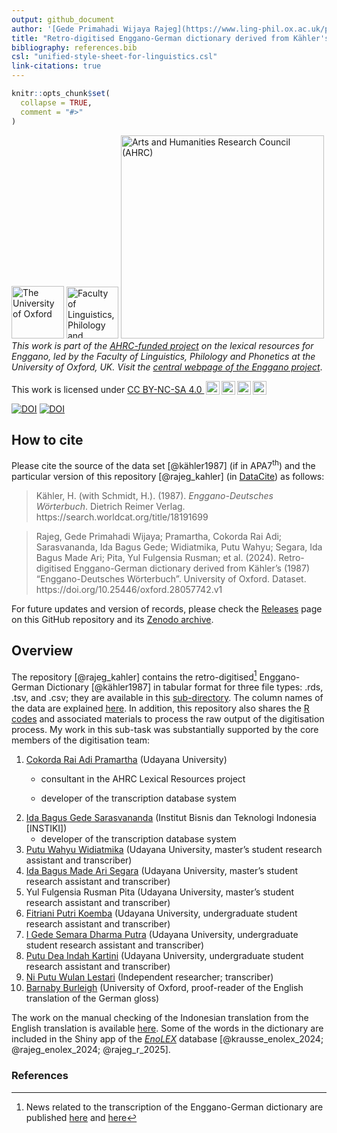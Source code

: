 ```yaml
---
output: github_document
author: '[Gede Primahadi Wijaya Rajeg](https://www.ling-phil.ox.ac.uk/people/gede-rajeg) <a itemprop="sameAs" content="https://orcid.org/0000-0002-2047-8621" href="https://orcid.org/0000-0002-2047-8621" target="orcid.widget" rel="noopener noreferrer" style="vertical-align:top;"><img src="https://orcid.org/sites/default/files/images/orcid_16x16.png" style="width:1em;margin-right:.5em;" alt="ORCID iD icon"></a>, Cokorda Pramartha <a itemprop="sameAs" content="https://orcid.org/0000-0002-2835-3989" href="https://orcid.org/0000-0002-2835-3989" target="orcid.widget" rel="noopener noreferrer" style="vertical-align:top;"><img src="https://orcid.org/sites/default/files/images/orcid_16x16.png" style="width:1em;margin-right:.5em;" alt="ORCID iD icon"></a>, Ida Bagus Gede Sarasvananda <a itemprop="sameAs" content="https://orcid.org/0000-0002-2020-5148" href="https://orcid.org/0000-0002-2020-5148" target="orcid.widget" rel="noopener noreferrer" style="vertical-align:top;"><img src="https://orcid.org/sites/default/files/images/orcid_16x16.png" style="width:1em;margin-right:.5em;" alt="ORCID iD icon"></a>, Putu Wahyu Widiatmika, Ida Bagus Made Ari Segara, Yul Fulgensia Rusman Pita, Fitriani Putri Koemba, I Gede Semara Dharma Putra <a itemprop="sameAs" content="https://orcid.org/0009-0000-6711-0878" href="https://orcid.org/0009-0000-6711-0878" target="orcid.widget" rel="noopener noreferrer" style="vertical-align:top;"><img src="https://orcid.org/sites/default/files/images/orcid_16x16.png" style="width:1em;margin-right:.5em;" alt="ORCID iD icon"></a>, Putu Dea Indah Kartini, Ni Putu Wulan Lestari, Barnaby Burleigh <a itemprop="sameAs" content="https://orcid.org/0009-0009-2295-9048" href="https://orcid.org/0009-0009-2295-9048" target="orcid.widget" rel="noopener noreferrer" style="vertical-align:top;"><img src="https://orcid.org/sites/default/files/images/orcid_16x16.png" style="width:1em;margin-right:.5em;" alt="ORCID iD icon"></a>'
title: "Retro-digitised Enggano-German dictionary derived from Kähler's (1987) “Enggano-Deutsches Wörterbuch”"
bibliography: references.bib
csl: "unified-style-sheet-for-linguistics.csl"
link-citations: true
---
```


<!-- README.md is generated from README.Rmd. Please edit that file -->

```r
knitr::opts_chunk$set(
  collapse = TRUE,
  comment = "#>"
)
```

<!-- badges: start -->

[![The University of Oxford](https://raw.githubusercontent.com/engganolang/digitised-holle-list/main/file-oxweb-logo.gif){width="84"}](https://www.ox.ac.uk/) [![Faculty of Linguistics, Philology and Phonetics, the University of Oxford](https://raw.githubusercontent.com/engganolang/digitised-holle-list/main/file-lingphil.png){width="83"}](https://www.ling-phil.ox.ac.uk/) [![Arts and Humanities Research Council (AHRC)](https://raw.githubusercontent.com/engganolang/digitised-holle-list/main/file-ahrc.png){width="325"}](https://www.ukri.org/councils/ahrc/) </br>*This work is part of the [AHRC-funded project](https://gtr.ukri.org/projects?ref=AH%2FW007290%2F1) on the lexical resources for Enggano, led by the Faculty of Linguistics, Philology and Phonetics at the University of Oxford, UK. Visit the [central webpage of the Enggano project](https://enggano.ling-phil.ox.ac.uk/)*.

<p xmlns:cc="http://creativecommons.org/ns#" >This work is licensed under <a href="https://creativecommons.org/licenses/by-nc-sa/4.0/?ref=chooser-v1" target="_blank" rel="license noopener noreferrer" style="display:inline-block;">CC BY-NC-SA 4.0 <img style="height:22px!important;margin-left:3px;vertical-align:text-bottom;" src="https://mirrors.creativecommons.org/presskit/icons/cc.svg?ref=chooser-v1" alt=""><img style="height:22px!important;margin-left:3px;vertical-align:text-bottom;" src="https://mirrors.creativecommons.org/presskit/icons/by.svg?ref=chooser-v1" alt=""><img style="height:22px!important;margin-left:3px;vertical-align:text-bottom;" src="https://mirrors.creativecommons.org/presskit/icons/nc.svg?ref=chooser-v1" alt=""><img style="height:22px!important;margin-left:3px;vertical-align:text-bottom;" src="https://mirrors.creativecommons.org/presskit/icons/sa.svg?ref=chooser-v1" alt=""></a></p>


[![DOI](https://img.shields.io/badge/doi-10.25446/oxford.28057742.v1-blue.svg?style=flat&labelColor=whitesmoke&logo=data%3Aimage%2Fpng%3Bbase64%2CiVBORw0KGgoAAAANSUhEUgAAAB8AAAAfCAYAAAAfrhY5AAAJsklEQVR42qWXd1DTaRrHf%2BiB2Hdt5zhrAUKz4IKEYu9IGiGFFJJQ0gkJCAKiWFDWBRdFhCQUF3UVdeVcRQEBxUI3yY9iEnQHb3bdW1fPubnyz%2F11M7lvEHfOQee2ZOYzPyDv%2B3yf9%2Fk95YX4fx%2BltfUt08GcFEuPR4U9hDDZ%2FVngIlhb%2FSiI6InkTgLzgDcgfvtnovhH4BzoVlrbwr55QnhCtBW4QHXnFrZbPBaQoBh4%2FSYH2EnpBEtqcDMVzB93wA%2F8AFwa23XFGcc8CkT3mxz%2BfXWtq9T9IQlLIXYEuHojudb%2BCM7Hgdq8ydi%2FAHiBXyY%2BLjwFlAEnS6Jnar%2FvnQVhvdzasad0eKvWZKe8hvDB2ofLZ%2FZEcWsh%2BhyIuyO5Bxs2iZIE4nRv7NWAb0EO8AC%2FWPxjYAWuOEX2MSXZVgPxzmRL3xKz3ScGpx6p6QnOx4mDIFqO0w6Q4fEhO5IzwxlSwyD2FYHzwAW%2BAZ4fEsf74gCumykwNHskLM7taQxLYjjIyy8MUtraGhTWdkfhkFJqtvuVl%2F9l2ZquDfEyrH8B0W06nnpH3JtIyRGpH1iJ6SfxDIHjRXHJmdQjLpfHeN54gnfFx4W9QRnovx%2FN20aXZeTD2J84hn3%2BqoF2Tqr14VqTPUCIcP%2B5%2Fly4qC%2BUL3sYxSvNj1NwsVYPsWdMUfomsdkYm3Tj0nbV0N1wRKwFe1MgKACDIBdMAhPE%2FwicwNWxll8Ag40w%2BFfhibJkGHmutjYeQ8gVlaN%2BjO51nDysa9TwNUFMqaGbKdRJZFfOJSp6mkRKsv0rRIpEVWjAvyFkxNOEpwvcAVPfEe%2Bl8ojeNTx3nXLBcWRrYGxSRjDEk0VlpxYrbe1ZmaQ5xuT0u3r%2B2qe5j0J5uytiZPGsRL2Jm32AldpxPUNJ3jmmsN4x62z1cXrbedXBQf2yvIFCeZrtyicZZG2U2nrrBJzYorI2EXLrvTfCSB43s41PKEvbZDEfQby6L4JTj%2FfIwam%2B4%2BwucBu%2BDgNK05Nle1rSt9HvR%2FKPC4U6LTfvUIaip1mjIa8fPzykii23h2eanT57zQ7fsyYH5QjywwlooAUcAdOh5QumgTHx6aAO7%2FL52eaQNEShrxfhL6albEDmfhGflrsT4tps8gTHNOJbeDeBlt0WJWDHSgxs6cW6lQqyg1FpD5ZVDfhn1HYFF1y4Eiaqa18pQf3zzYMBhcanlBjYfgWNayAf%2FASOgklu8bmgD7hADrk4cRlOL7NSOewEcbqSmaivT33QuFdHXj5sdvjlN5yMDrAECmdgDWG2L8P%2BAKLs9ZLZ7dJda%2BB4Xl84t7QvnKfvpXJv9obz2KgK8dXyqISyV0sXGZ0U47hOA%2FAiigbEMECJxC9aoKp86re5O5prxOlHkcksutSQJzxZRlPZmrOKhsQBF5zEZKybUC0vVjG8PqOnhOq46qyDTDnj5gZBriWCk4DvXrudQnXQmnXblebhAC2cCB6zIbM4PYgGl0elPSgIf3iFEA21aLdHYLHUQuVkpgi02SxFdrG862Y8ymYGMvXDzUmiX8DS5vKZyZlGmsSgQqfLub5RyLNS4zfDiZc9Edzh%2FtCE%2BX8j9k%2FqWB071rcZyMImne1SLkL4GRw4UPHMV3jjwEYpPG5uW5fAEot0aTSJnsGAwHJi2nvF1Y5OIqWziVCQd5NT7t6Q8guOSpgS%2Fa1dSRn8JGGaCD3BPXDyQRG4Bqhu8XrgAp0yy8DMSvvyVXDgJcJTcr1wQ2BvFKf65jqhvmxXUuDpGBlRvV36XvGjQzLi8KAKT2lYOnmxQPGorURSV0NhyTIuIyqOmKTMhQ%2BieEsgOgpc4KBbfDM4B3SIgFljvfHF6cef7qpyLBXAiQcXvg5l3Iunp%2FWv4dH6qFziO%2BL9PbrimQ9RY6MQphEfGUpOmma7KkGzuS8sPUFnCtIYcKCaI9EXo4HlQLgGrBjbiK5EqMj2AKWt9QWcIFMtnVvQVDQV9lXJJqdPVtUQpbh6gCI2Ov1nvZts7yYdsnvRgxiWFOtNJcOMVLn1vgptVi6qrNiFOfEjHCDB3J%2BHDLqUB77YgQGwX%2Fb1eYna3hGKdlqJKIyiE4nSbV8VFgxmxR4b5mVkkeUhMgs5YTi4ja2XZ009xJRHdkfwMi%2BfocaancuO7h%2FMlcLOa0V%2FSw6Dq47CumRQAKhgbOP8t%2BMTjuxjJGhXCY6XpmDDFqWlVYbQ1aDJ5Cptdw4oLbf3Ck%2BdWkVP0LpH7s9XLPXI%2FQX8ws%2Bj2In63IcRvOOo%2BTTjiN%2BlssfRsanW%2B3REVKoavBOAPTXABW4AL7e4NygHdpAKBscmlDh9Jysp4wxbnUNna3L3xBvyE1jyrGIkUHaqQMuxhHElV6oj1picvgL1QEuS5PyZTEaivqh5vUCKJqOuIgPFGESns8kyFk7%2FDxyima3cYxi%2FYOQCj%2F%2B9Ms2Ll%2Bhn4FmKnl7JkGXQGDKDAz9rUGL1TIlBpuJr9Be2JjK6qPzyDg495UxXYF7JY1qKimw9jWjF0iV6DRIqE%2B%2FeWG0J2ofmZTk0mLYVd4GLiFCOoKR0Cg727tWq981InYynvCuKW43aXgEjofVbxIqrm0VL76zlH3gQzWP3R3Bv9oXxclrlO7VVtgBRpSP4hMFWJ8BrUSBCJXC07l40X4jWuvtc42ofNCxtlX2JH6bdeojXgTh5TxOBKEyY5wvBE%2BACh8BtOPNPkApjoxi5h%2B%2FFMQQNpWvZaMH7MKFu5Ax8HoCQdmGkJrtnOiLHwD3uS5y8%2F2xTSDrE%2F4PT1yqtt6vGe8ldMBVMEPd6KwqiYECHDlfbvzphcWP%2BJiZuL5swoWQYlS%2Br7Yu5mNUiGD2retxBi9fl6RDGn4Ti9B1oyYy%2BMP5G87D%2FCpRlvdnuy0PY6RC8BzTA40NXqckQ9TaOUDywkYsudxJzPgyDoAWn%2BB6nEFbaVxxC6UXjJiuDkW9TWq7uRBOJocky9iMfUhGpv%2FdQuVVIuGjYqACbXf8aa%2BPeYNIHZsM7l4s5gAQuUAzRUoT51hnH3EWofXf2vkD5HJJ33vwE%2FaEWp36GHr6GpMaH4AAPuqM5eabH%2FhfG9zcCz4nN6cPinuAw6IHwtvyB%2FdO1toZciBaPh25U0ducR2PI3Zl7mokyLWKkSnEDOg1x5fCsJE9EKhH7HwFNhWMGMS7%2BqxyYsbHHRUDUH4I%2FAheQY7wujJNnFUH4KdCju83riuQeHU9WEqNzjsJFuF%2FdTDAZ%2FK7%2F1WaAU%2BAWymT59pVMT4g2AxcwNa0XEBDdBDpAPvgDIH73R25teeuAF5ime2Ul0OUIiG4GpSAEJeYW9wDTf43wfwHgHLKJoPznkwAAAABJRU5ErkJggg%3D%3D)](http://dx.doi.org/10.25446/oxford.28057742.v1) [![DOI](https://zenodo.org/badge/DOI/10.5281/zenodo.14514671.svg)](https://doi.org/10.5281/zenodo.14514671)

<!-- badges: end -->

## How to cite

Please cite the source of the data set [@kähler1987] (if in APA7^th^) and the particular version of this repository [@rajeg_kahler] (in [DataCite](https://support.datacite.org/docs/data-citation)) as follows:

> Kähler, H. (with Schmidt, H.). (1987). _Enggano-Deutsches Wörterbuch_. Dietrich Reimer Verlag. https://search.worldcat.org/title/18191699

> Rajeg, Gede Primahadi Wijaya; Pramartha, Cokorda Rai Adi; Sarasvananda, Ida Bagus Gede; Widiatmika, Putu Wahyu; Segara, Ida Bagus Made Ari; Pita, Yul Fulgensia Rusman; et al. (2024). Retro-digitised Enggano-German dictionary derived from Kähler’s (1987) “Enggano-Deutsches Wörterbuch”. University of Oxford. Dataset. https://doi.org/10.25446/oxford.28057742.v1

For future updates and version of records, please check the [Releases](https://github.com/engganolang/kahler-1987/releases) page on this GitHub repository and its [Zenodo archive](https://doi.org/10.5281/zenodo.14514671).

## Overview

The repository [@rajeg_kahler] contains the retro-digitised[^1] Enggano-German Dictionary [@kähler1987] in tabular format for three file types: .rds, .tsv, and .csv; they are available in this [sub-directory](https://github.com/engganolang/kahler-1987/tree/main/data-main). The column names of the data are explained [here](https://github.com/engganolang/kahler-1987/blob/main/data-main/README.md). In addition, this repository also shares the [R codes](https://github.com/engganolang/kahler-1987/tree/main/code) and associated materials to process the raw output of the digitisation process. My work in this sub-task was substantially supported by the core members of the digitisation team:

[^1]: News related to the transcription of the Enggano-German dictionary are published [here](https://www.ling-phil.ox.ac.uk/news/2023/05/28/retro-digitisation-work-enggano-german-dictionary-udayana-university-indonesia) and [here](https://sasing.unud.ac.id/posts/boel-students-involved-in-research-project-led-by-researchers-from-the-university-of-oxford-uk)

1.  [Cokorda Rai Adi Pramartha](https://udayananetworking.unud.ac.id/lecturer/2379-cokorda-rai-adi-pramartha) (Udayana University)
    -   consultant in the AHRC Lexical Resources project

    -   developer of the transcription database system
2.  [Ida Bagus Gede Sarasvananda](https://scholar.google.co.id/citations?user=mShkhLEAAAAJ&hl=id) (Institut Bisnis dan Teknologi Indonesia [INSTIKI])
    -   developer of the transcription database system
3.  [Putu Wahyu Widiatmika](https://scholar.google.com/citations?user=2S21SFYAAAAJ&hl=en) (Udayana University, master's student research assistant and transcriber)
4.  [Ida Bagus Made Ari Segara](https://scholar.google.com/citations?user=rkWwDAwAAAAJ&hl=id) (Udayana University, master's student research assistant and transcriber)
5.  Yul Fulgensia Rusman Pita (Udayana University, master's student research assistant and transcriber)
6.  [Fitriani Putri Koemba](https://figshare.com/authors/Fitri_Koemba/16637976) (Udayana University, undergraduate student research assistant and transcriber)
7.  [I Gede Semara Dharma Putra](https://figshare.com/authors/I_Gede_Semara_Dharma_Putra/11755628) (Udayana University, undergraduate student research assistant and transcriber)
8.  [Putu Dea Indah Kartini](https://figshare.com/authors/Putu_Dea_Indah_Kartini/20281689) (Udayana University, undergraduate student research assistant and transcriber)
9.  [Ni Putu Wulan Lestari](https://id.linkedin.com/in/ni-putu-wulan-lestari-572962179) (Independent researcher; transcriber)
10. [Barnaby Burleigh](https://philpeople.org/profiles/barnaby-burleigh) (University of Oxford, proof-reader of the English translation of the German gloss)

The work on the manual checking of the Indonesian translation from the English translation is available [here](https://github.com/engganolang/kahler-idn-translation-checking). Some of the words in the dictionary are included in the Shiny app of the [*EnoLEX*](https://doi.org/10.25446/oxford.28282169) database [@krausse_enolex_2024; @rajeg_enolex_2024; @rajeg_r_2025].

### References
